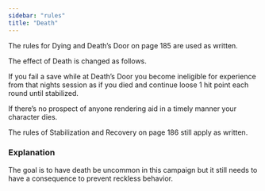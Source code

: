 ```yaml
---
sidebar: "rules"
title: "Death"
---
```


The rules for Dying and Death’s Door on page 185 are used as written.

The effect of Death is changed as follows.

If you fail a save while at Death’s Door you become ineligible for experience from that nights session as if you died and continue loose 1 hit point each round until stabilized.

If there’s no prospect of anyone rendering aid in a timely manner your character dies.

The rules of Stabilization and Recovery on page 186 still apply as written.

### Explanation

The goal is to have death be uncommon in this campaign but it still needs to have a consequence to prevent reckless behavior.
